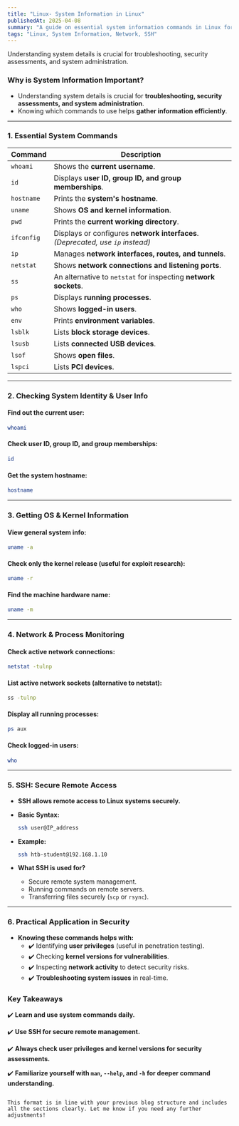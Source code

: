 ```yaml
---
title: "Linux- System Information in Linux"
publishedAt: 2025-04-08
summary: "A guide on essential system information commands in Linux for troubleshooting, security assessments, and system administration."
tags: "Linux, System Information, Network, SSH"
---
```



<Callout emoji="🔍">
  Understanding system details is crucial for troubleshooting, security assessments, and system administration.
</Callout>

### **Why is System Information Important?**

- Understanding system details is crucial for **troubleshooting, security assessments, and system administration**.
- Knowing which commands to use helps **gather information efficiently**.

---

### **1. Essential System Commands**

| Command    | Description                                        |
|------------|----------------------------------------------------|
| `whoami`   | Shows the **current username**.                    |
| `id`       | Displays **user ID, group ID, and group memberships**. |
| `hostname` | Prints the **system's hostname**.                  |
| `uname`    | Shows **OS and kernel information**.               |
| `pwd`      | Prints the **current working directory**.          |
| `ifconfig` | Displays or configures **network interfaces**. *(Deprecated, use `ip` instead)* |
| `ip`       | Manages **network interfaces, routes, and tunnels**. |
| `netstat`  | Shows **network connections and listening ports**. |
| `ss`       | An alternative to `netstat` for inspecting **network sockets**. |
| `ps`       | Displays **running processes**.                    |
| `who`      | Shows **logged-in users**.                         |
| `env`      | Prints **environment variables**.                  |
| `lsblk`    | Lists **block storage devices**.                   |
| `lsusb`    | Lists **connected USB devices**.                   |
| `lsof`     | Shows **open files**.                              |
| `lspci`    | Lists **PCI devices**.                             |

---

### **2. Checking System Identity & User Info**

#### **Find out the current user:**

```bash
whoami
```

#### **Check user ID, group ID, and group memberships:**

```bash
id
```

#### **Get the system hostname:**

```bash
hostname
```

---

### **3. Getting OS & Kernel Information**

#### **View general system info:**

```bash
uname -a
```

#### **Check only the kernel release (useful for exploit research):**

```bash
uname -r
```

#### **Find the machine hardware name:**

```bash
uname -m
```

---

### **4. Network & Process Monitoring**

#### **Check active network connections:**

```bash
netstat -tulnp
```

#### **List active network sockets (alternative to netstat):**

```bash
ss -tulnp
```

#### **Display all running processes:**

```bash
ps aux
```

#### **Check logged-in users:**

```bash
who
```

---

### **5. SSH: Secure Remote Access**

- **SSH allows remote access to Linux systems securely.**
- **Basic Syntax:**
    
    ```bash
    ssh user@IP_address
    ```
    
- **Example:**
    
    ```bash
    ssh htb-student@192.168.1.10
    ```
    
- **What SSH is used for?**
    - Secure remote system management.
    - Running commands on remote servers.
    - Transferring files securely (`scp` or `rsync`).

---

### **6. Practical Application in Security**

- **Knowing these commands helps with:**
  - ✔️ Identifying **user privileges** (useful in penetration testing).
  - ✔️ Checking **kernel versions for vulnerabilities**.
  - ✔️ Inspecting **network activity** to detect security risks.
  - ✔️ **Troubleshooting system issues** in real-time.

### **Key Takeaways**

✔️ **Learn and use system commands daily.**

✔️ **Use SSH for secure remote management.**

✔️ **Always check user privileges and kernel versions for security assessments.**

✔️ **Familiarize yourself with `man`, `--help`, and `-h` for deeper command understanding.**
```

This format is in line with your previous blog structure and includes all the sections clearly. Let me know if you need any further adjustments!